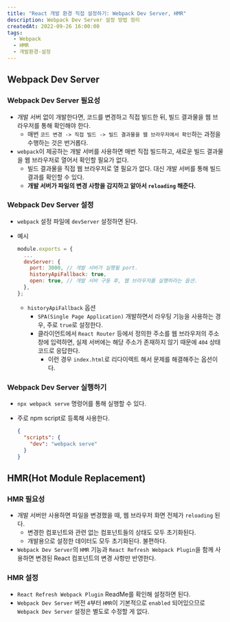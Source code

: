 ```yaml
---
title: "React 개발 환경 직접 설정하기: Webpack Dev Server, HMR"
description: Webpack Dev Server 설정 방법 정리
createdAt: 2022-09-26 16:00:00
tags:
  - Webpack
  - HMR
  - 개발환경-설정
---
```


## Webpack Dev Server

### Webpack Dev Server 필요성

- 개발 서버 없이 개발한다면, 코드를 변경하고 직접 빌드한 뒤, 빌드 결과물을 웹 브라우저를 통해 확인해야 한다.
  - 매번 `코드 변경 -> 직접 빌드 -> 빌드 결과물을 웹 브라우저에서 확인`하는 과정을 수행하는 것은 번거롭다.
- `webpack`이 제공하는 개발 서버를 사용하면 매번 직접 빌드하고, 새로운 빌드 결과물을 웹 브라우저로 열어서 확인할 필요가 없다.
  - 빌드 결과물을 직접 웹 브라우저로 열 필요가 없다. 대신 개발 서버를 통해 빌드 결과를 확인할 수 있다.
  - **개발 서버가 파일의 변경 사항을 감지하고 알아서 `reloading` 해준다.**

### Webpack Dev Server 설정

- `webpack` 설정 파일에 `devServer` 설정하면 된다.
- 예시

  ```js
  module.exports = {
    ...
    devServer: {
      port: 3000, // 개발 서버가 실행될 port.
      historyApiFallback: true,
      open: true, // 개발 서버 구동 후, 웹 브라우저를 실행하라는 옵션.
    },
  };
  ```

  - `historyApiFallback` 옵션
    - `SPA(Single Page Application)` 개발하면서 라우팅 기능을 사용하는 경우, 주로 `true`로 설정한다.
    - 클라이언트에서 `React Router` 등에서 정의한 주소를 웹 브라우저의 주소창에 입력하면, 실제 서버에는 해당 주소가 존재하지 않기 때문에 `404` 상태 코드로 응답한다.
      - 이런 경우 `index.html`로 리다이렉트 해서 문제를 해결해주는 옵션이다.

### Webpack Dev Server 실행하기

- `npx webpack serve` 명령어를 통해 실행할 수 있다.
- 주로 npm script로 등록해 사용한다.

  ```json
  {
    "scripts": {
      "dev": "webpack serve"
    }
  }
  ```

## HMR(Hot Module Replacement)

### HMR 필요성

- 개발 서버만 사용하면 파일을 변경했을 때, 웹 브라우저 화면 전체가 `reloading` 된다.
  - 변경한 컴포넌트와 관련 없는 컴포넌트들의 상태도 모두 초기화된다.
  - 개발용으로 설정한 데이터도 모두 초기화된다. 불편하다.
- `Webpack Dev Server`의 `HMR` 기능과 `React Refresh Webpack Plugin`을 함께 사용하면 변경된 React 컴포넌트의 변경 사항만 반영한다.

### HMR 설정

- `React Refresh Webpack Plugin` ReadMe를 확인해 설정하면 된다.
- `Webpack Dev Server` 버전 `4`부터 `HMR`이 기본적으로 `enabled` 되어있으므로 `Webpack Dev Server` 설정은 별도로 수정할 게 없다.
